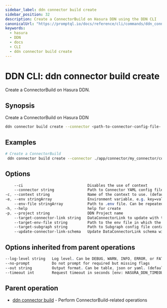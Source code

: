 ```yaml
---
sidebar_label: ddn connector build create
sidebar_position: 32
description: Create a ConnectorBuild on Hasura DDN using the DDN CLI
canonicalUrl: "https://promptql.io/docs/reference/cli/commands/ddn_connector_build_create"
keywords:
  - hasura
  - DDN
  - docs
  - CLI
  - ddn connector build create
---
```


# DDN CLI: ddn connector build create

Create a ConnectorBuild on Hasura DDN.

## Synopsis

Create a ConnectorBuild on Hasura DDN

```bash
ddn connector build create --connector <path-to-connector-config-file-.yaml> [flags]
```

## Examples

```bash
# Create a ConnectorBuild
 ddn connector build create --connector ./app/connector/my_connector/connector.yaml
```

## Options

```sass
    --ci                             Disables the use of context
    --connector string               Path to Connector YAML config file
-c, --context string                 Name of the context to use. (default <current_context>)
-e, --env stringArray                Environment variable, e.g. key=val. Can be repeated to provide multiple env vars
    --env-file stringArray           Path to .env file. Can be repeated to provide multiple env files
-h, --help                           help for create
-p, --project string                 DDN Project name
    --target-connector-link string   DataConnectorLink to update with the schema from the ConnectorBuild
    --target-env-file string         Path to the env file in which the Build URLs should be updated in
    --target-subgraph string         Path to Subgraph config file containing target DataConnectorLink
    --update-connector-link-schema   Update DataConnectorLink schema with the NDC schema of the built connector. (default: false)
```

## Options inherited from parent operations

```sass
--log-level string   Log level. Can be DEBUG, WARN, INFO, ERROR, or FATAL. (default "INFO")
--no-prompt          Do not prompt for required but missing flags
--out string         Output format. Can be table, json or yaml. (default "table")
--timeout int        Request timeout in seconds [env: HASURA_DDN_TIMEOUT] (default 100)
```

## Parent operation

- [ddn connector build](/reference/cli/commands/ddn_connector_build) - Perform ConnectorBuild-related operations
